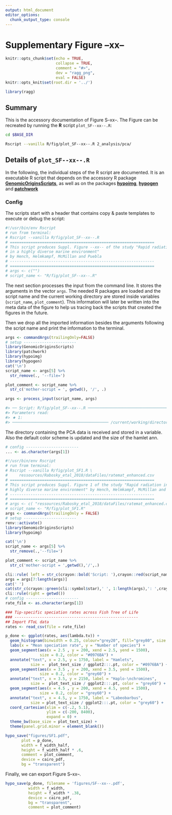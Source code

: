 ```yaml
---
output: html_document
editor_options:
  chunk_output_type: console
---
```

# Supplementary Figure --xx--

```r
knitr::opts_chunk$set(echo = TRUE,
                      collapse = TRUE,
                      comment = "#>",
                      dev = "ragg_png",
                      eval = FALSE)
knitr::opts_knit$set(root.dir = '../')

library(ragg)
```

## Summary

This is the accessory documentation of Figure S--xx--.
The Figure can be recreated by running the **R** script `plot_SF--xx--.R`:

```sh
cd $BASE_DIR

Rscript --vanilla R/fig/plot_SF--xx--.R 2_analysis/pca/

```

## Details of `plot_SF--xx--.R`

In the following, the individual steps of the R script are documented.
It is an executable R script that depends on the accessory R package [**GenomicOriginsScripts**](https://k-hench.github.io/GenomicOriginsScripts), as well as on the packages [**hypoimg**](https://k-hench.github.io/hypoimg), [**hypogen**](https://k-hench.github.io/hypogen) and [**patchwork**](https://patchwork.data-imaginist.com/)

### Config

The scripts start with a header that contains copy & paste templates to execute or debug the script:

```r
#!/usr/bin/env Rscript
# run from terminal:
# Rscript --vanilla R/fig/plot_SF--xx--.R
# ===============================================================
# This script produces Suppl. Figure --xx-- of the study "Rapid radiation
# in a highly diverse marine environment"
# by Hench, Helmkampf, McMillan and Puebla
# ---------------------------------------------------------------
# ===============================================================
# args <- c("")
# script_name <- "R/fig/plot_SF--xx--.R"
```

The next section processes the input from the command line.
It stores the arguments in the vector `args`.
The needed R packages are loaded and the script name and the current working directory are stored inside variables (`script_name`, `plot_comment`).
This information will later be written into the meta data of the figure to help us tracing back the scripts that created the figures in the future.

Then we drop all the imported information besides the arguments following the script name and print the information to the terminal.

```r
args <- commandArgs(trailingOnly=FALSE)
# setup -----------------------
library(GenomicOriginsScripts)
library(patchwork)
library(hypoimg)
library(hypogen)
cat('\n')
script_name <- args[5] %>%
  str_remove(., '--file=')

plot_comment <- script_name %>%
  str_c('mother-script = ', getwd(), '/', .)

args <- process_input(script_name, args)
```

```r
#> ── Script: R/fig/plot_SF--xx--.R ────────────────────────────────────────────
#> Parameters read:
#> ★ 1:
#> ────────────────────────────────────────── /current/working/directory ──
```

The directory containing the PCA data is received and stored in a variable.
Also the default color scheme is updated and the size of the hamlet ann.

```r
# config -----------------------
... <- as.character(args[1])
```


```r
#!/usr/bin/env Rscript
# run from terminal:
# Rscript --vanilla R/fig/plot_SF1.R \
#     ressources/Rabosky_etal_2018/dataFiles/ratemat_enhanced.csv
# ===============================================================
# This script produces Suppl. Figure 1 of the study "Rapid radiation in a
# highly diverse marine environment" by Hench, Helmkampf, McMillan and Puebla
# ---------------------------------------------------------------
# ===============================================================
# args <- c( "ressources/Rabosky_etal_2018/dataFiles/ratemat_enhanced.csv" )
# script_name <- "R/fig/plot_SF1.R"
args <- commandArgs(trailingOnly = FALSE)
# setup -----------------------
renv::activate()
library(GenomicOriginsScripts)
library(hypoimg)

cat('\n')
script_name <- args[5] %>%
  str_remove(.,'--file=')

plot_comment <- script_name %>%
  str_c('mother-script = ',getwd(),'/',.)

cli::rule( left = str_c(crayon::bold('Script: '),crayon::red(script_name)))
args = args[7:length(args)]
cat(' ')
cat(str_c(crayon::green(cli::symbol$star),' ', 1:length(args),': ',crayon::green(args),'\n'))
cli::rule(right = getwd())
# config -----------------------
rate_file <- as.character(args[1])

### Tip-specific speciation rates across Fish Tree of Life
### ------------------------------------------------------
## Import FToL data
rates <- read_csv(file = rate_file)

p_done <- ggplot(rates, aes(lambda.tv)) +
  geom_histogram(binwidth = 0.25, colour="grey20", fill="grey80", size = .2) +
  labs(x = "Mean speciation rate", y = "Number of species") +
  geom_segment(aes(x = 2.5 , y = 200, xend = 2.5, yend = 1500),
               size = 0.2, color = "#0976BA") +
  annotate("text", x = 2.5, y = 1750, label = "Hamlets",
           size =  plot_text_size / ggplot2:::.pt, color = "#0976BA") +
  geom_segment(aes(x = 3.5 , y = 200, xend = 3.5, yend = 1500),
               size = 0.2, color = "grey60") +
  annotate("text", x = 3.5, y = 2150, label = "Haplo-\nchromines",
           size =  plot_text_size / ggplot2:::.pt, color = "grey60") +
  geom_segment(aes(x = 4.5 , y = 200, xend = 4.5, yend = 1500),
               size = 0.2, color = "grey60") +
  annotate("text", x = 4.5, y = 1750, label = "Labeobarbus",
           size = plot_text_size / ggplot2:::.pt, color = "grey60") +
  coord_cartesian(xlim = c(-.2, 5.1),
                  ylim = c(-200, 8400),
                  expand = 0) +
  theme_bw(base_size = plot_text_size) +
  theme(panel.grid.minor = element_blank())

hypo_save("figures/SF1.pdf",
       plot = p_done,
       width = f_width_half,
       height = f_width_half * .6,
       comment = plot_comment,
       device = cairo_pdf,
       bg = "transparent")
```

Finally, we can export Figure S--xx--.

```r
hypo_save(p_done, filename = 'figures/SF--xx--.pdf',
          width = f_width,
          height = f_width * .38,
          device = cairo_pdf,
          bg = "transparent",
          comment = plot_comment)
```
